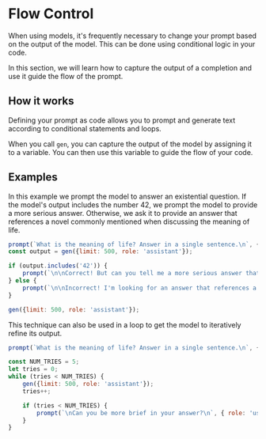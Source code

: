# Flow Control

When using models, it's frequently necessary to change your prompt based on the output of the model. This can be done using conditional logic in your code.

In this section, we will learn how to capture the output of a completion and use it guide the flow of the prompt. 

## How it works

Defining your prompt as code allows you to prompt and generate text according to conditional statements and loops.

When you call `gen`, you can capture the output of the model by assigning it to a variable. You can then use this variable to guide the flow of your code.

## Examples

In this example we prompt the model to answer an existential question. If the model's output includes the number 42, we prompt the model to provide a more serious answer. Otherwise, we ask it to provide an answer that references a novel commonly mentioned when discussing the meaning of life.

```js filename="flow-control.js" copy
prompt(`What is the meaning of life? Answer in a single sentence.\n`, { role: 'user' });
const output = gen({limit: 500, role: 'assistant'});

if (output.includes('42')) { 
    prompt(`\n\nCorrect! But can you tell me a more serious answer that doesn't reference Hitchiker's Guide to the Galaxy?\n\n`, { role: 'user' });
} else { 
    prompt(`\n\nIncorrect! I'm looking for an answer that references a novel commonly mentioned when discussing this topic.\n\n`, { role: 'user' });
}

gen({limit: 500, role: 'assistant'});
```

This technique can also be used in a loop to get the model to iteratively refine its output.

```js filename="brevity.js" copy
prompt(`What is the meaning of life? Answer in a single sentence.\n`, { role: 'user' });

const NUM_TRIES = 5; 
let tries = 0;
while (tries < NUM_TRIES) { 
    gen({limit: 500, role: 'assistant'});
    tries++;

    if (tries < NUM_TRIES) { 
        prompt(`\nCan you be more brief in your answer?\n`, { role: 'user' });
    }
}
```